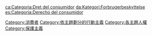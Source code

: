 {{Commonscat|Consumer behaviour}}

[[Category:消費者|Category:消費者]]
[[Category:依主題劃分的行動主義|Category:依主題劃分的行動主義]]
[[Category:各主題人權|Category:各主題人權]]
[[Category:保護主義|Category:保護主義]]

[[ca:Categoria:Dret_del_consumidor|ca:Categoria:Dret del consumidor]]
[[da:Kategori:Forbrugerbeskyttelse|da:Kategori:Forbrugerbeskyttelse]]
[[es:Categoría:Derecho_del_consumidor|es:Categoría:Derecho del consumidor]]